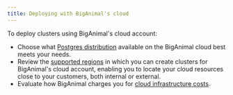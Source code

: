 ```yaml
---
title: Deploying with BigAnimal's cloud
---
```


To deploy clusters using BigAnimal's cloud account: 

- Choose what [Postgres distribution]() available on the BigAnimal cloud best meets your needs.
- Review the [supported regions](/biganimal/latest/overview/03a_region_support/#biganimals-cloud-account) in which you can create clusters for BigAnimal's cloud account, enabling you to locate your cloud resources close to your customers, both internal or external.  
- Evaluate how BigAnimal charges you for [cloud infrastructure costs](/biganimal/latest/pricing_and_billing/#biganimals-cloud-account).